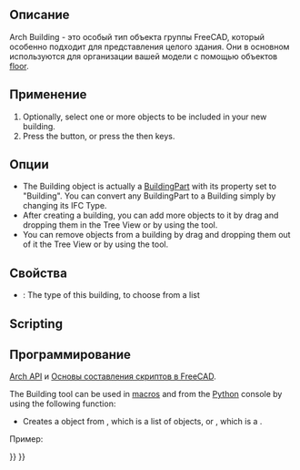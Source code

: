 <languages/>

<div class="mw-translate-fuzzy">
{{Docnav/ru
|[[Arch_Site/ru|Местность]]
|[[Arch_Floor/ru|Этаж]]
|[[Arch_Workbench/ru|Архитектурный верстак "Arch"]]
|IconL=Arch_Site.svg
|IconR=Arch_Floor.svg
|IconC=Workbench_Arch.svg
}}
</div>

<div class="mw-translate-fuzzy">
{{GuiCommand/ru
|Name=Arch_Building
|Name/ru=Здание
|Workbenches=[[Arch_Workbench/ru|Arch]]
|MenuLocation=Arch → Здание
|Shortcut={{KEY|B}} {{KEY|U}}
|SeeAlso=[[Arch_BuildingPart/ru|Строительная деталь]], [[Arch_Site/ru|Местность]]
}}
</div>

<span id="Description"></span>
==Описание==

Arch Building - это особый тип объекта группы FreeCAD, который особенно подходит для представления целого здания. Они в основном используются для организации вашей модели с помощью объектов [[Arch Floor | floor]].

<span id="Usage"></span>
==Применение==

# Optionally, select one or more objects to be included in your new building.
# Press the {{Button|[[Image:Arch Building.svg|16px]] [[Arch_Building|Building]]}} button, or press the {{KEY|B}} then {{KEY|U}} keys.

<span id="Options"></span>
==Опции==

* The Building object is actually a [[Arch BuildingPart|BuildingPart]] with its {{PropertyData|IFC Type}} property set to "Building". You can convert any BuildingPart to a Building simply by changing its IFC Type.
* After creating a building, you can add more objects to it by drag and dropping them in the Tree View or by using the {{Button|[[Image:Arch_Add.svg|16px]] [[Arch_Add|Add Component]]}} tool.
* You can remove objects from a building by drag and dropping them out of it the Tree View or by using the {{Button|[[Image:Arch_Remove.svg|16px]] [[Arch_Remove|Remove Component]]}} tool.

<span id="Properties"></span>
==Свойства==

* {{PropertyData|Building Type}}: The type of this building, to choose from a list

==Scripting==

<div class="mw-translate-fuzzy">
==Программирование==
{{Emphasis|См. так же:}} [[Arch_API/ru|Arch API]] и [[FreeCAD_Scripting_Basics/ru|Основы составления скриптов в FreeCAD]].
</div>

The Building tool can be used in [[macros|macros]] and from the [[Python|Python]] console by using the following function:
{{Code|code=
Building = makeBuilding(objectslist=None, baseobj=None, name="Building")
}}

* Creates a {{incode|Building}} object from {{incode|objectslist}}, which is a list of objects, or {{incode|baseobj}}, which is a {{incode|Shape}}.

Пример:

{{Code|code=
import FreeCAD, Draft, Arch

p1 = FreeCAD.Vector(0, 0, 0)
p2 = FreeCAD.Vector(2000, 0, 0)
baseline = Draft.makeLine(p1, p2)
baseline2 = Draft.makeLine(p1, -1*p2)

Wall1 = Arch.makeWall(baseline, length=None, width=150, height=2000)
Wall2 = Arch.makeWall(baseline2, length=None, width=150, height=1800)
FreeCAD.ActiveDocument.recompute()

Building = Arch.makeBuilding([Wall1, Wall2])

Site = Arch.makeSite(Building)
FreeCAD.ActiveDocument.recompute()
}}


<div class="mw-translate-fuzzy">
{{Docnav/ru
|[[Arch_Site/ru|Местность]]
|[[Arch_Floor/ru|Этаж]]
|[[Arch_Workbench/ru|Архитектурный верстак "Arch"]]
|IconL=Arch_Site.svg
|IconR=Arch_Floor.svg
|IconC=Workbench_Arch.svg
}}
</div>

{{BIM_Tools_navi{{#translation:}}}}
{{Userdocnavi{{#translation:}}}}